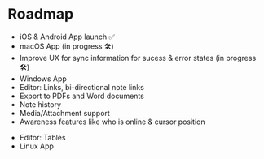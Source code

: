 # Roadmap

- iOS & Android App launch ✅
- macOS App (in progress 🛠)
- Improve UX for sync information for sucess & error states (in progress 🛠)
- Windows App
- Editor: Links, bi-directional note links
- Export to PDFs and Word documents
- Note history
- Media/Attachment support
- Awareness features like who is online & cursor position
<!-- - Backup and Restore a device -->
- Editor: Tables
- Linux App
<!-- - Federation for Servers -->
